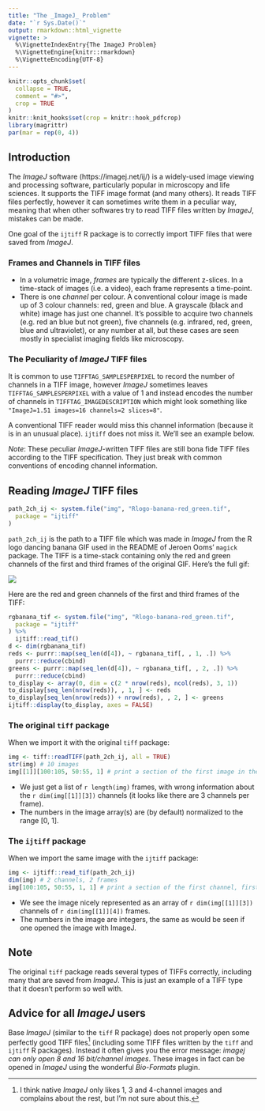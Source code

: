 ```yaml
---
title: "The _ImageJ_ Problem"
date: "`r Sys.Date()`"
output: rmarkdown::html_vignette
vignette: >
  %\VignetteIndexEntry{The ImageJ Problem}
  %\VignetteEngine{knitr::rmarkdown}
  %\VignetteEncoding{UTF-8}
---
```


```r
knitr::opts_chunk$set(
  collapse = TRUE,
  comment = "#>",
  crop = TRUE
)
knitr::knit_hooks$set(crop = knitr::hook_pdfcrop)
library(magrittr)
par(mar = rep(0, 4))
```

## Introduction

The _ImageJ_ software (https://imagej.net/ij/) is a widely-used image viewing and processing software, particularly popular in microscopy and life sciences. It supports the TIFF image format (and many others). It reads TIFF files perfectly, however it can sometimes write them in a peculiar way, meaning that when other softwares try to read TIFF files written by _ImageJ_, mistakes can be made. 

One goal of the `ijtiff` R package is to correctly import TIFF files that were saved from _ImageJ_.
 
### Frames and Channels in TIFF files

* In a volumetric image, _frames_ are typically the different z-slices. In a time-stack of images (i.e. a video), each frame represents a time-point.
* There is one _channel_ per colour. A conventional colour image is made up of 3 colour channels: red, green and blue. A grayscale (black and white) image has just one channel. It's possible to acquire two channels (e.g. red an blue but not green), five channels (e.g. infrared, red, green, blue and ultraviolet), or any number at all, but these cases are seen mostly in specialist imaging fields like microscopy.

### The Peculiarity of _ImageJ_ TIFF files

It is common to use `TIFFTAG_SAMPLESPERPIXEL` to record the number of channels in a TIFF image, however _ImageJ_ sometimes leaves `TIFFTAG_SAMPLESPERPIXEL` with a value of 1 and instead encodes the number of channels in `TIFFTAG_IMAGEDESCRIPTION` which might look something like  
`"ImageJ=1.51 images=16 channels=2 slices=8"`.

A conventional TIFF reader would miss this channel information (because it is in an unusual place). `ijtiff` does not miss it. We'll see an example below. 

_Note_: These peculiar _ImageJ_-written TIFF files are still bona fide TIFF files according to the TIFF specification. They just break with common conventions of encoding channel information.

## Reading _ImageJ_ TIFF files

```r
path_2ch_ij <- system.file("img", "Rlogo-banana-red_green.tif",
  package = "ijtiff"
)
```
`path_2ch_ij` is the path to a TIFF file which was made in _ImageJ_ from the R logo dancing banana GIF used in the README of Jeroen Ooms' `magick` package. The TIFF is a time-stack containing only the red and green channels of the first and third frames of the original GIF. Here's the full gif:

![](`r system.file("img", "Rlogo-banana.gif", package = "ijtiff")`)

Here are the red and green channels of the first and third frames of the TIFF:

```r
rgbanana_tif <- system.file("img", "Rlogo-banana-red_green.tif",
  package = "ijtiff"
) %>%
  ijtiff::read_tif()
d <- dim(rgbanana_tif)
reds <- purrr::map(seq_len(d[4]), ~ rgbanana_tif[, , 1, .]) %>%
  purrr::reduce(cbind)
greens <- purrr::map(seq_len(d[4]), ~ rgbanana_tif[, , 2, .]) %>%
  purrr::reduce(cbind)
to_display <- array(0, dim = c(2 * nrow(reds), ncol(reds), 3, 1))
to_display[seq_len(nrow(reds)), , 1, ] <- reds
to_display[seq_len(nrow(reds)) + nrow(reds), , 2, ] <- greens
ijtiff::display(to_display, axes = FALSE)
```

### The original `tiff` package

When we import it with the original `tiff` package:
```r
img <- tiff::readTIFF(path_2ch_ij, all = TRUE)
str(img) # 10 images
img[[1]][100:105, 50:55, 1] # print a section of the first image in the series
```

* We just get a list of `r length(img)` frames, with wrong information about the `r dim(img[[1]][3])` channels (it looks like there are 3 channels per frame).
* The numbers in the image array(s) are (by default) normalized to the range [0, 1].

### The `ijtiff` package

When we import the same image with the `ijtiff` package:
```r
img <- ijtiff::read_tif(path_2ch_ij)
dim(img) # 2 channels, 2 frames
img[100:105, 50:55, 1, 1] # print a section of the first channel, first frame
```

* We see the image nicely represented as an array of `r dim(img[[1]][3])` channels of `r dim(img[[1]][4])` frames.
* The numbers in the image are integers, the same as would be seen if one opened the image with ImageJ.


## Note
The original `tiff` package reads several types of TIFFs correctly, including many that are saved from _ImageJ_. This is just an example of a TIFF type that it doesn't perform so well with.


## Advice for all _ImageJ_ users
Base _ImageJ_ (similar to the `tiff` R package) does not properly open some perfectly good TIFF files^[I think native _ImageJ_ only likes 1, 3 and 4-channel images and complains about the rest, but I'm not sure about this.] (including some TIFF files written by the `tiff` and `ijtiff` R packages).  Instead it often gives you the error message: _imagej can only open 8 and 16 bit/channel images_. These images in fact can be opened in _ImageJ_ using the wonderful _Bio-Formats_ plugin. 
